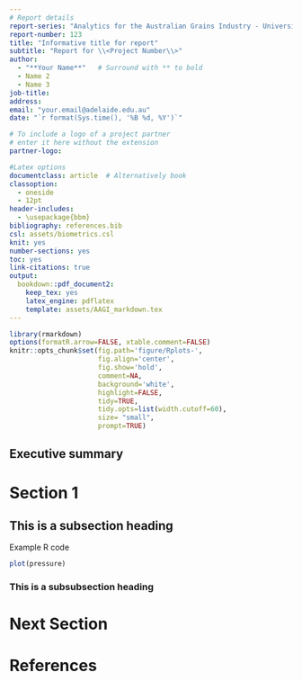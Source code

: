 ```yaml
---
# Report details
report-series: "Analytics for the Australian Grains Industry - University of Adelaide (AAGI-UA)"
report-number: 123
title: "Informative title for report"
subtitle: "Report for \\<Project Number\\>"
author: 
  - "**Your Name**"   # Surround with ** to bold
  - Name 2
  - Name 3
job-title: 
address: 
email: "your.email@adelaide.edu.au"
date: "`r format(Sys.time(), '%B %d, %Y')`"

# To include a logo of a project partner
# enter it here without the extension
partner-logo: 

#Latex options
documentclass: article  # Alternatively book
classoption:
  - oneside
  - 12pt
header-includes:
  - \usepackage{bbm}
bibliography: references.bib
csl: assets/biometrics.csl
knit: yes
number-sections: yes
toc: yes
link-citations: true
output:
  bookdown::pdf_document2:
    keep_tex: yes
    latex_engine: pdflatex
    template: assets/AAGI_markdown.tex
---
```


```r
library(rmarkdown)
options(formatR.arrow=FALSE, xtable.comment=FALSE)
knitr::opts_chunk$set(fig.path='figure/Rplots-',
                      fig.align='center',
                      fig.show='hold',
                      comment=NA,
                      background='white',
                      highlight=FALSE,
                      tidy=TRUE,
                      tidy.opts=list(width.cutoff=60),
                      size= "small",
                      prompt=TRUE)
```

## Executive summary {-}

\mainmatter
\pagestyle{fancy}

<!-- article class-->

# Section 1

## This is a subsection heading

Example R code

```r
plot(pressure)
```


### This is a subsubsection heading

# Next Section


\newpage
# References {-}



